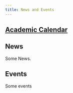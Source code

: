 ```yaml
---
title: News and Events
---
```


## [Academic Calendar](https://students.asu.edu/academic-calendar)

## News

Some News.

## Events

Some events
